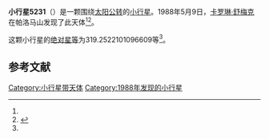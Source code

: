 {{Infobox planet
| bgcolour = #FFFFC0
| name = 5231 Verne
| symbol = 
| image = 
| caption = 
| discovery = yes
| discovery_ref = 
| discoverer = [[卡罗琳·舒梅克|卡罗琳·舒梅克]]
| discovery_site = [[帕洛马山|帕洛马山]] 
| discovered = 1988年5月9日
| designations = yes
| mp_name = 
| named_after = 
| alt_names = 1988 JV/ 1960 WT
| mp_category = [[主带小行星|主带小行星]]
| orbit_ref = <ref name="a">[http://ssd.jpl.nasa.gov/sbdb.cgi?sstr=5231 5231 Verne] {{Wayback|url=http://ssd.jpl.nasa.gov/sbdb.cgi?sstr=5231 |date=20151231042113 }}，小行星數據庫瀏覽器（JPL Small-Body Database Browser）－[[美国国家航空航天局|美国国家航空航天局]]喷气推进实验室</ref>
| epoch = 2456400.5 (2013年4月18日更新)
| aphelion = {{convert|3.016467938910579|AU|km|3|abbr=on|lk=out}}
| perihelion = {{convert|2.222569158109356|AU|km|3|abbr=on}}
| semimajor = {{convert|2.619518548509967|AU|km|3|abbr=on}}
| eccentricity = 0.151535247
| period = 1548.569295 [[日|日]]<br />4.24[[儒略年|儒略年]]
| avg_speed = 
| inclination = 14.90179499715547
| asc_node = 91.23495471964074
| mean_anomaly = 
| arg_peri = 319.2522101096609
| satellites = 
| physical_characteristics = yes
| dimensions = 
| mass = 
| density = 
| surface_grav = 
| escape_velocity = 
| sidereal_day = 
| axial_tilt = 
| pole_ecliptic_lat = 
| pole_ecliptic_lon = 
| albedo = 
| temperatures= 
| temp_name1 = 
| mean_temp_1 = 
| max_temp_1 = 
| temp_name2 = 
| max_temp_2 = 
| spectral_type = 
| abs_magnitude = 319.2522101096609
}}

'''小行星5231'''（{{lang-en|5231 Verne}}）是一颗围绕[[太阳|太阳]][[公转|公转]]的[[小行星|小行星]]。1988年5月9日，[[卡罗琳·舒梅克|卡罗琳·舒梅克]]在帕洛马山发现了此天体<ref name="a" /><ref>{{cite news|title=小行星列表|url=http://cfa-www.harvard.edu/iau/lists/NumberedMPs.txt|accessdate=2013-07-08|newspaper=哈佛大学|archive-date=2008-05-17|archive-url=https://web.archive.org/web/20080517010638/http://cfa-www.harvard.edu/iau/lists/NumberedMPs.txt|dead-url=no}}</ref>。

这颗小行星的[[绝对星等|绝对星等]]为319.2522101096609等<ref name="a" />。

==参考文献==
{{reflist}}
{{Minor Planet Number|[[小行星5230|小行星5230]]|[[小行星5232|小行星5232]]}}

{{小天体}}

[[Category:小行星带天体|Category:小行星带天体]]
[[Category:1988年发现的小行星|Category:1988年发现的小行星]]

{{asteroid-stub}}